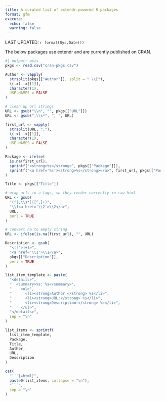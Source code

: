 ```yaml
---
title: A curated list of extendr-powered R packages
format: gfm
execute:
  echo: false
  warning: false
---
```


LAST UPDATED: `r format(Sys.Date())`

The below packages use extendr and are currently published on CRAN.

```r
#| output: asis
pkgs <- read.csv("cran-pkgs.csv")

Author <- vapply(
  strsplit(pkgs[["Author"]], split = " \\["),
  \(.x) .x[[1]],
  character(1),
  USE.NAMES = FALSE
)

# clean up url strings
URL <- gsub("\\n", "", pkgs[["URL"]])
URL <- gsub(",\\s*", ", ", URL)

first_url <- vapply(
  strsplit(URL, ","),
  \(.x) .x[[1]],
  character(1),
  USE.NAMES = FALSE
)

Package <- ifelse(
  is.na(first_url),
  sprintf("<strong>%s</strong>", pkgs[["Package"]]),
  sprintf("<a href='%s'><strong>%s</strong></a>", first_url, pkgs[["Package"]])
)

Title <- pkgs[["Title"]]

# wrap urls in a-tags, so they render correctly in raw html
URL <- gsub(
  "(^|,\\s*)([^,]+)",
  "\\1<a href='\\2'>\\2</a>",
  URL,
  perl = TRUE
)

# convert na to empty string
URL <- ifelse(is.na(first_url), "", URL)

Description <- gsub(
  "<([^>]+)>",
  "<a href='\\1'>\\1</a>",
  pkgs[["Description"]],
  perl = TRUE
)

list_item_template <- paste(
  "<details>",
  "  <summary>%s: %s</summary>",
  "    <ul>",
  "      <li><strong>Author:</strong> %s</li>",
  "      <li><strong>URL:</strong> %s</li>",
  "      <li><strong>Description:</strong> %s</li>",
  "    </ul>",
  "</details>",
  sep = "\n"
)

list_items <- sprintf(
  list_item_template,
  Package,
  Title,
  Author,
  URL,
  Description
)

cat(
  "```{=html}",
  paste0(list_items, collapse = "\n"),
  "```",
  sep = "\n"
)
```
